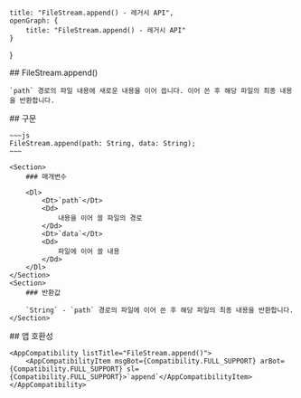 
    title: "FileStream.append() - 레거시 API",
    openGraph: {
        title: "FileStream.append() - 레거시 API"
    }
}

<Section>
    ## FileStream.append()

    `path` 경로의 파일 내용에 새로운 내용을 이어 씁니다. 이어 쓴 후 해당 파일의 최종 내용을 반환합니다.
</Section>
<Section>
    ## 구문

    ~~~js
    FileStream.append(path: String, data: String);
    ~~~

    <Section>
        ### 매개변수

        <Dl>
            <Dt>`path`</Dt>
            <Dd>
                내용을 이어 쓸 파일의 경로
            </Dd>
            <Dt>`data`</Dt>
            <Dd>
                파일에 이어 쓸 내용
            </Dd>
        </Dl>
    </Section>
    <Section>
        ### 반환값

        `String` - `path` 경로의 파일에 이어 쓴 후 해당 파일의 최종 내용을 반환합니다.
    </Section>
</Section>
<Section>
    ## 앱 호환성

    <AppCompatibility listTitle="FileStream.append()">
        <AppCompatibilityItem msgBot={Compatibility.FULL_SUPPORT} arBot={Compatibility.FULL_SUPPORT} sl={Compatibility.FULL_SUPPORT}>`append`</AppCompatibilityItem>
    </AppCompatibility>
</Section>